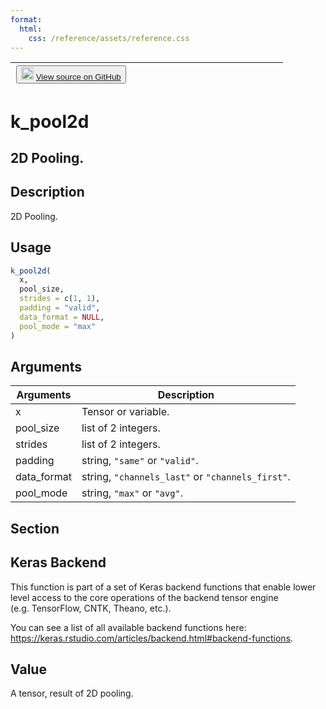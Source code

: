 ```yaml
---
format:
  html:
    css: /reference/assets/reference.css
---
```


| <button class="button"> ![](/reference/assets/GitHub-Mark-32px.png){width="20"} [View source on GitHub](https://github.com/rstudio/keras//blob/main/R/backend.R#L1976) </button> |
|:------------------------------:|:--------------------------------------:|

# k_pool2d

## 2D Pooling.

## Description
2D Pooling. 


## Usage
```r
k_pool2d( 
  x, 
  pool_size, 
  strides = c(1, 1), 
  padding = "valid", 
  data_format = NULL, 
  pool_mode = "max" 
) 
```

## Arguments
|Arguments|Description|
|---|---|
| x | Tensor or variable. |
| pool_size | list of 2 integers. |
| strides | list of 2 integers. |
| padding | string, `"same"` or `"valid"`. |
| data_format | string, `"channels_last"` or `"channels_first"`. |
| pool_mode | string, `"max"` or `"avg"`. |


## Section

## Keras Backend

This function is part of a set of Keras backend functions that enable lower level access to the core operations of the backend tensor engine (e.g. TensorFlow, CNTK, Theano, etc.). 

You can see a list of all available backend functions here: [https://keras.rstudio.com/articles/backend.html#backend-functions](https://keras.rstudio.com/articles/backend.html#backend-functions). 

## Value
A tensor, result of 2D pooling. 





